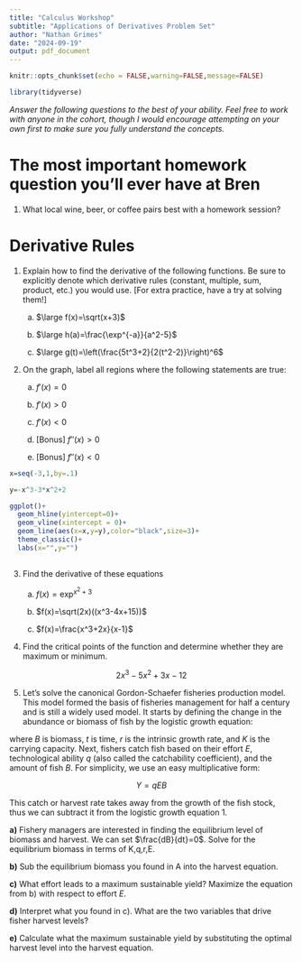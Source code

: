 ```yaml
---
title: "Calculus Workshop"
subtitle: "Applications of Derivatives Problem Set"
author: "Nathan Grimes"
date: "2024-09-19"
output: pdf_document
---
```


```r
knitr::opts_chunk$set(echo = FALSE,warning=FALSE,message=FALSE)

library(tidyverse)
```

*Answer the following questions to the best of your ability. Feel free to work with anyone in the cohort, though I would encourage attempting on your own first to make sure you fully understand the concepts.*

# The most important homework question you'll ever have at Bren

1) What local wine, beer, or coffee pairs best with a homework session?

# Derivative Rules

1) Explain how to find the derivative of the following functions. Be sure to explicitly denote which derivative rules (constant, multiple, sum, product, etc.) you would use. [For extra practice, have a try at solving them!]

    a) $\large f(x)=\sqrt(x+3)$
    
    b) $\large h(a)=\frac{\exp^{-a}}{a^2-5}$
    
    c) $\large g(t)=\left(\frac{5t^3+2}{2(t^2-2)}\right)^6$
    
2) On the graph, label all regions where the following statements are true:

    a) $f'(x)=0$
    
    b) $f'(x)>0$
    
    c) $f'(x)<0$
    
    d) [Bonus] $f''(x)>0$
    
    e) [Bonus] $f''(x)<0$
    
```r
x=seq(-3,1,by=.1)

y=-x^3-3*x^2+2

ggplot()+
  geom_hline(yintercept=0)+
  geom_vline(xintercept = 0)+
  geom_line(aes(x=x,y=y),color="black",size=3)+
  theme_classic()+
  labs(x="",y="")
  
```
    
  
3)  Find the derivative of these equations

    a) $f(x)=\exp^{x^2+3}$
    
    b) $f(x)=\sqrt(2x)((x^3-4x+15))$
    
    c) $f(x)=\frac{x^3+2x}{x-1}$
    
4) Find the critical points of the function and determine whether they are maximum or minimum.

$$
2x^3-5x^2+3x-12
$$

\pagebreak
    
5) Let's solve the canonical Gordon-Schaefer fisheries production model. This model formed the basis of fisheries management for half a century and is still a widely used model. It starts by defining the change in the abundance or biomass of fish by the logistic growth equation:

\begin{equation}
\frac{dB}{dt}=rB(t)(1-\frac{B(t)}{K})
\end{equation}

where $B$ is biomass, $t$ is time, $r$ is the intrinsic growth rate, and $K$ is the carrying capacity. Next, fishers catch fish based on their effort $E$, technological ability $q$ (also called the catchability coefficient), and the amount of fish $B$. For simplicity, we use an easy multiplicative form:

$$
Y=qEB
$$

This catch or harvest rate takes away from the growth of the fish stock, thus we can subtract it from the logistic growth equation 1. 

\begin{equation}
\frac{dB}{dt}=rB(t)(1-\frac{B(t)}{K})-Y
\end{equation}

**a)** Fishery managers are interested in finding the equilibrium level of biomass and harvest. We can set $\frac{dB}{dt}=0$. Solve for the equilibrium biomass in terms of K,q,r,E.

**b)** Sub the equilibrium biomass you found in A into the harvest equation. 

**c)** What effort leads to a maximum sustainable yield? Maximize the equation from b) with respect to effort $E$.

**d)** Interpret what you found in c). What are the two variables that drive fisher harvest levels?

**e)** Calculate what the maximum sustainable yield by substituting the optimal harvest level into the harvest equation.